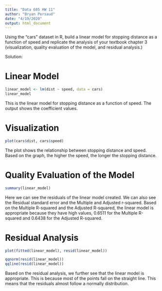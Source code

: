 ---
title: "Data 605 HW 11"
author: "Bryan Persaud"
date: "4/19/2020"
output: html_document
---

Using the “cars” dataset in R, build a linear model for stopping distance as a function of speed and replicate the analysis of your textbook chapter 3 (visualization, quality evaluation of the model, and residual analysis.)

Solution:

# Linear Model

```{r}
linear_model <- lm(dist ~ speed, data = cars)
linear_model
```

This is the linear model for stopping distance as a function of speed. The output shows the coefficient values.

# Visualization

```{r}
plot(cars$dist, cars$speed)
```

The plot shows the relationship between stopping distance and speed. Based on the graph, the higher the speed, the longer the stopping distance.

# Quality Evaluation of the Model

```{r}
summary(linear_model)
```

Here we can see the residuals of the linear model created. We can also see the Residual standard error and the Multiple and Adjusted r-squared. Based on the Multiple R-squared and the Adjusted R-squared, the linear model is appropriate because they have high values, 0.6511 for the Multiple R-squared and 0.6438 for the Adjusted R-squared.

# Residual Analysis

```{r}
plot(fitted(linear_model), resid(linear_model))
```

```{r}
qqnorm(resid(linear_model))
qqline(resid(linear_model))
```

Based on the residual analysis, we further see that the linear model is appropriate. This is because most of the points fall on the straight line. This means that the residuals almost follow a normally distribution.